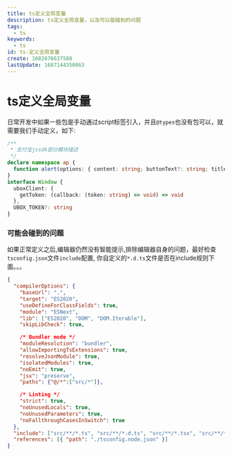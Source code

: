 ```yaml
---
title: ts定义全局变量
description: ts定义全局变量，以及可以能碰到的问题
tags:
  - ts
keywords:
  - ts
id: ts-定义全局变量
create: 1682676637588
lastUpdate: 1687144350863
---
```

# ts定义全局变量

日常开发中如果一些包是手动通过script标签引入，并且`@types`也没有包可以，就需要我们手动定义，如下:

```ts:**.d.ts
/**
 * 支付宝jssdk部分模块描述
 */
declare namespace ap {
  function alert(options: { content: string; buttonText?: string; title?: string }): void;
}
interface Window {
  uboxClient: {
    getToken: (callback: (token: string) => void) => void
  },
  UBOX_TOKEN?: string
}
```

### 可能会碰到的问题
如果正常定义之后,编辑器仍然没有智能提示,排除编辑器自身的问题，最好检查`tsconfig.json`文件`include`配置,
你自定义的`*.d.ts`文件是否在include规则下面。。。
```ts:tsconfig.json
{
  "compilerOptions": {
    "baseUrl": ".",
    "target": "ES2020",
    "useDefineForClassFields": true,
    "module": "ESNext",
    "lib": ["ES2020", "DOM", "DOM.Iterable"],
    "skipLibCheck": true,

    /* Bundler mode */
    "moduleResolution": "bundler",
    "allowImportingTsExtensions": true,
    "resolveJsonModule": true,
    "isolatedModules": true,
    "noEmit": true,
    "jsx": "preserve",
    "paths": {"@/*":["src/*"]},

    /* Linting */
    "strict": true,
    "noUnusedLocals": true,
    "noUnusedParameters": true,
    "noFallthroughCasesInSwitch": true
  },
  "include": ["src/**/*.ts", "src/**/*.d.ts", "src/**/*.tsx", "src/**/*.vue"],
  "references": [{ "path": "./tsconfig.node.json" }]
}
```
